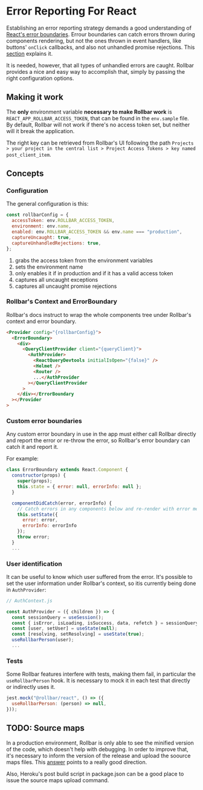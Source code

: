 # Error Reporting For React

Establishing an error reporting strategy demands a good understanding of [React's error boundaries](https://reactjs.org/docs/error-boundaries.html). Errour boundaries can catch errors thrown during components rendering, but not the ones thrown in event handlers, like buttons' `onClick` callbacks, and also not unhandled promise rejections. This [section](https://reactjs.org/docs/error-boundaries.html#how-about-event-handlers) explains it.

It is needed, however, that all types of unhandled errors are caught. Rollbar provides a nice and easy way to accomplish that, simply by passing the right configuration options.

## Making it work

The **only** environment variable **necessary to make Rollbar work** is `REACT_APP_ROLLBAR_ACCESS_TOKEN`, that can be found in the `env.sample` file. By default, Rollbar will not work if there's no access token set, but neither will it break the application.

The right key can be retrieved from Rollbar's UI following the path `Projects > your project in the central list > Project Access Tokens > key named post_client_item`.

## Concepts

### Configuration

The general configuration is this:

```javascript
const rollbarConfig = {
  accessToken: env.ROLLBAR_ACCESS_TOKEN,
  environment: env.name,
  enabled: env.ROLLBAR_ACCESS_TOKEN && env.name === "production",
  captureUncaught: true,
  captureUnhandledRejections: true,
};
```

1. grabs the access token from the environment variables
2. sets the environment name
3. only enables it if in production and if it has a valid access token
4. captures all uncaught exceptions
5. captures all uncaught promise rejections

### Rollbar's Context and ErrorBoundary

Rollbar's docs instruct to wrap the whole components tree under Rollbar's context and error boundary.

```html
<Provider config="{rollbarConfig}">
  <ErrorBoundary>
    <div>
      <QueryClientProvider client="{queryClient}">
        <AuthProvider>
          <ReactQueryDevtools initialIsOpen="{false}" />
          <Helmet />
          <Router />
          ...</AuthProvider
        ></QueryClientProvider
      >
    </div></ErrorBoundary
  ></Provider
>
```

### Custom error boundaries

Any custom error boundary in use in the app must either call Rollbar directly and report the error or re-throw the error, so Rollbar's error boundary can catch it and report it.

For example:

```javascript
class ErrorBoundary extends React.Component {
  constructor(props) {
    super(props);
    this.state = { error: null, errorInfo: null };
  }

  componentDidCatch(error, errorInfo) {
    // Catch errors in any components below and re-render with error message
    this.setState({
      error: error,
      errorInfo: errorInfo
    });
    throw error;
  }
  ...
```

### User identification

It can be useful to know which user suffered from the error. It's possible to set the user information under Rollbar's context, so itis currently being done in `AuthProvider`:

```javascript
// AuthContext.js

const AuthProvider = ({ children }) => {
  const sessionQuery = useSession();
  const { isError, isLoading, isSuccess, data, refetch } = sessionQuery;
  const [user, setUser] = useState(null);
  const [resolving, setResolving] = useState(true);
  useRollbarPerson(user);
  ...
```

### Tests

Some Rollbar features interfere with tests, making them fail, in particular the `useRollbarPerson` hook. It is necessary to mock it in each test that directly or indirectly uses it.

```javascript
jest.mock("@rollbar/react", () => ({
  useRollbarPerson: (person) => null,
}));
```

## TODO: Source maps

In a production environment, Rollbar is only able to see the minified version of the code, which doesn't help with debugging. In order to improve that, it's necessary to inform the version of the release and upload the soource maps files. This [answer](https://github.com/rollbar/rollbar.js/issues/728#issuecomment-495409109) points to a really good direction.

Also, Heroku's post build script in package.json can be a good place to issue the source maps upload command.
